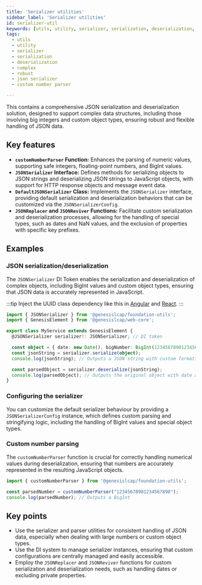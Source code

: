 ```yaml
---
title: 'Serializer utilities'
sidebar_label: 'Serializer utilities'
id: serializer-util
keywords: [utils, utility, serializer, serialization, deserialization, complex, robust]
tags:
  - utils
  - utility
  - serializer
  - serialization
  - deserialization
  - complex
  - robust
  - json serializer
  - custom number parser

---
```


This contains a comprehensive JSON serialization and deserialization solution, designed to support complex data structures, including those involving big integers and custom object types, ensuring robust and flexible handling of JSON data.

## Key features

- **`customNumberParser` Function:** Enhances the parsing of numeric values, supporting safe integers, floating-point numbers, and BigInt values.
- **`JSONSerializer` Interface:** Defines methods for serializing objects to JSON strings and deserializing JSON strings to JavaScript objects, with support for HTTP response objects and message event data.
- **`DefaultJSONSerializer` Class:** Implements the `JSONSerializer` interface, providing default serialization and deserialization behaviors that can be customized via the `JSONSerializerConfig`.
- **`JSONReplacer` and `JSONReviver` Functions:** Facilitate custom serialization and deserialization processes, allowing for the handling of special types, such as dates and NaN values, and the exclusion of properties with specific key prefixes.

## Examples

### JSON serialization/deserialization

The `JSONSerializer` DI Token enables the serialization and deserialization of complex objects, including BigInt values and custom object types, ensuring that JSON data is accurately represented in JavaScript.

:::tip
Inject the UUID class dependency like this in [Angular](../../framework-integration/client-framework-integration-angular/#dependency-injection)
and [React](../../framework-integration/client-framework-integration-react/#dependency-injection).
:::

```typescript
import { JSONSerializer } from '@genesislcap/foundation-utils';
import { GenesisElement } from '@genesislcap/web-core';

export class MyService extends GenesisElement {
  @JSONSerializer serializer!: JSONSerializer; // DI token

  const object = { date: new Date(), bigNumber: BigInt(12345678901234567890) };
  const jsonString = serializer.serialize(object);
  console.log(jsonString); // Outputs a JSON string with custom formatting

  const parsedObject = serializer.deserialize(jsonString);
  console.log(parsedObject); // Outputs the original object with date and bigNumber correctly parsed
}
```

### Configuring the serializer

You can customize the default serializer behaviour by providing a `JSONSerializerConfig` instance, which defines custom parsing and stringifying logic, including the handling of BigInt values and special object types.

### Custom number parsing

The `customNumberParser` function is crucial for correctly handling numerical values during deserialization, ensuring that numbers are accurately represented in the resulting JavaScript objects.

```typescript
import { customNumberParser } from '@genesislcap/foundation-utils';

const parsedNumber = customNumberParser("12345678901234567890");
console.log(parsedNumber); // Outputs a BigInt
```

## Key points

- Use the serializer and parser utilities for consistent handling of JSON data, especially when dealing with large numbers or custom object types.
- Use the DI system to manage serializer instances, ensuring that custom configurations are centrally managed and easily accessible.
- Employ the `JSONReplacer` and `JSONReviver` functions for custom serialization and deserialization needs, such as handling dates or excluding private properties.
